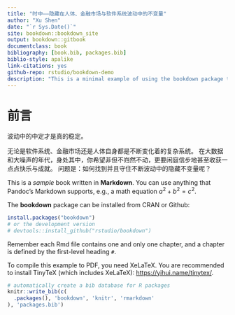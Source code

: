 ```yaml
--- 
title: "时中——隐藏在人体、金融市场与软件系统波动中的不变量"
author: "Xu Shen"
date: "`r Sys.Date()`"
site: bookdown::bookdown_site
output: bookdown::gitbook
documentclass: book
bibliography: [book.bib, packages.bib]
biblio-style: apalike
link-citations: yes
github-repo: rstudio/bookdown-demo
description: "This is a minimal example of using the bookdown package to write a book. The output format for this example is bookdown::gitbook."
---
```


# 前言

波动中的中定才是真的稳定。

无论是软件系统、金融市场还是人体自身都是不断变化着的复杂系统。
在大数据和大噪声的年代，身处其中，你希望非但不岿然不动，更要闲庭信步地甚至收获一点点快乐与成就。
问题是：如何找到并且守住不断波动中的隐藏不变量呢？

This is a _sample_ book written in **Markdown**. You can use anything that Pandoc's Markdown supports, e.g., a math equation $a^2 + b^2 = c^2$.

The **bookdown** package can be installed from CRAN or Github:

```r
install.packages("bookdown")
# or the development version
# devtools::install_github("rstudio/bookdown")
```

Remember each Rmd file contains one and only one chapter, and a chapter is defined by the first-level heading `#`.

To compile this example to PDF, you need XeLaTeX. You are recommended to install TinyTeX (which includes XeLaTeX): <https://yihui.name/tinytex/>.

```r
# automatically create a bib database for R packages
knitr::write_bib(c(
  .packages(), 'bookdown', 'knitr', 'rmarkdown'
), 'packages.bib')
```

